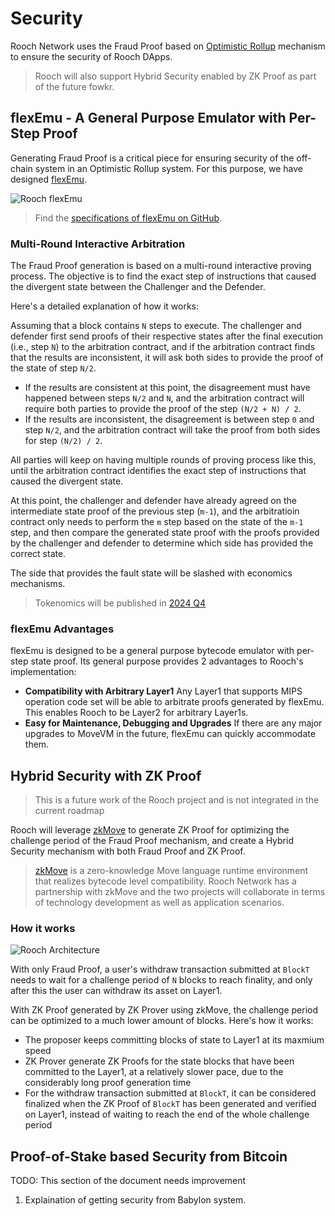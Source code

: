 # Security

Rooch Network uses the Fraud Proof based on [Optimistic Rollup](https://ethereum.org/en/developers/docs/scaling/optimistic-rollups/) mechanism to ensure the security of Rooch DApps.

> Rooch will also support Hybrid Security enabled by ZK Proof as part of the future fowkr.

## flexEmu - A General Purpose Emulator with Per-Step Proof

Generating Fraud Proof is a critical piece for ensuring security of the off-chain system in an Optimistic Rollup system. For this purpose, we have designed [flexEmu](https://github.com/rooch-network/flexemu).


<Image
  src="/docs/rooch-flexemu.png"
  alt="Rooch flexEmu"
  width={500}
  height={500}
  className="mx-auto my-4"
/>

> Find the [specifications of flexEmu on GitHub](https://github.com/rooch-network/flexemu/blob/main/docs/guidelines.md).

### Multi-Round Interactive Arbitration

The Fraud Proof generation is based on a multi-round interactive proving process. The objective is to find the exact step of instructions that caused the divergent state between the Challenger and the Defender.

Here's a detailed explanation of how it works:

Assuming that a block contains `N` steps to execute. The challenger and defender first send proofs of their respective states after the final execution (i.e., step `N`) to the arbitration contract, and if the arbitration contract finds that the results are inconsistent, it will ask both sides to provide the proof of the state of step `N/2`.

- If the results are consistent at this point, the disagreement must have happened between steps `N/2` and `N`, and the arbitration contract will require both parties to provide the proof of the step `(N/2 + N) / 2`.
- If the results are inconsistent, the disagreement is between step `0` and step `N/2`, and the arbitration contract will take the proof from both sides for step `(N/2) / 2`.

All parties will keep on having multiple rounds of proving process like this, until the arbitration contract identifies the exact step of instructions that caused the divergent state.

At this point, the challenger and defender have already agreed on the intermediate state proof of the previous step (`m-1`), and the arbitratioin contract only needs to perform the `m` step based on the state of the `m-1` step, and then compare the generated state proof with the proofs provided by the challenger and defender to determine which side has provided the correct state.

The side that provides the fault state will be slashed with economics mechanisms.

> Tokenomics will be published in [2024 Q4](/learn/miscellaneous/roadmap)

### flexEmu Advantages

flexEmu is designed to be a general purpose bytecode emulator with per-step state proof. Its general purpose provides 2 advantages to Rooch's implementation:

- **Compatibility with Arbitrary Layer1**
  Any Layer1 that supports MIPS operation code set will be able to arbitrate proofs generated by flexEmu. This enables Rooch to be Layer2 for arbitrary Layer1s.
- **Easy for Maintenance, Debugging and Upgrades**
  If there are any major upgrades to MoveVM in the future, flexEmu can quickly accommodate them.

## Hybrid Security with ZK Proof

> This is a future work of the Rooch project and is not integrated in the current roadmap

Rooch will leverage [zkMove](https://www.zkmove.net/) to generate ZK Proof for optimizing the challenge period of the Fraud Proof mechanism, and create a Hybrid Security mechanism with both Fraud Proof and ZK Proof.

> [zkMove](https://www.zkmove.net/) is a zero-knowledge Move language runtime environment that realizes bytecode level compatibility. Rooch Network has a partnership with zkMove and the two projects will collaborate in terms of technology development as well as application scenarios.

### How it works

<Image
  src="/docs/hybrid-security.png"
  alt="Rooch Architecture"
  width={600}
  height={600}
  className="mx-auto my-2"
/>

With only Fraud Proof, a user's withdraw transaction submitted at `BlockT` needs to wait for a challenge period of `N` blocks to reach finality, and only after this the user can withdraw its asset on Layer1.

With ZK Proof generated by ZK Prover using zkMove, the challenge period can be optimized to a much lower amount of blocks. Here's how it works:

- The proposer keeps committing blocks of state to Layer1 at its maxmium speed
- ZK Prover generate ZK Proofs for the state blocks that have been committed to the Layer1, at a relatively slower pace, due to the considerably long proof generation time
- For the withdraw transaction submitted at `BlockT`, it can be considered finalized when the ZK Proof of `BlockT` has been generated and verified on Layer1, instead of waiting to reach the end of the whole challenge period

## Proof-of-Stake based Security from Bitcoin


<Callout>
TODO: This section of the document needs improvement

1. Explaination of getting security from Babylon system.
</Callout>
